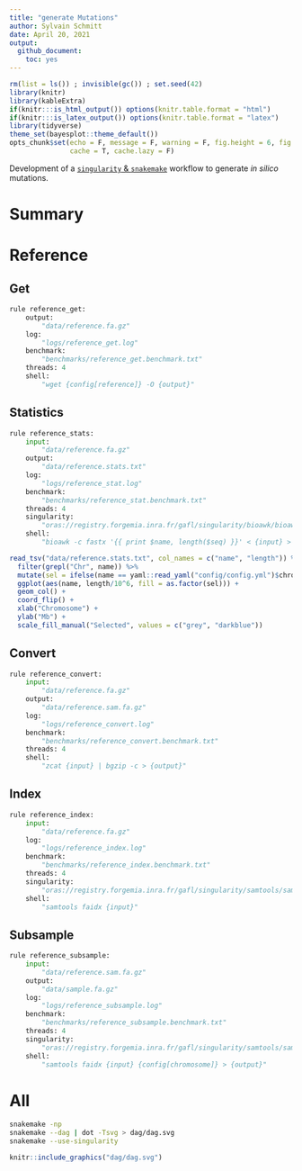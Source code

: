 ```yaml
---
title: "generate Mutations"
author: Sylvain Schmitt
date: April 20, 2021
output:
  github_document: 
    toc: yes
---
```


```r
rm(list = ls()) ; invisible(gc()) ; set.seed(42)
library(knitr)
library(kableExtra)
if(knitr:::is_html_output()) options(knitr.table.format = "html") 
if(knitr:::is_latex_output()) options(knitr.table.format = "latex") 
library(tidyverse)
theme_set(bayesplot::theme_default())
opts_chunk$set(echo = F, message = F, warning = F, fig.height = 6, fig.width = 8,
               cache = T, cache.lazy = F)
```

Development of a [`singularity` & `snakemake`](https://github.com/sylvainschmitt/snakemake_singularity) workflow to generate *in silico* mutations.

# Summary

# Reference

## Get

```python
rule reference_get:
    output:
        "data/reference.fa.gz"
    log:
        "logs/reference_get.log"
    benchmark:
        "benchmarks/reference_get.benchmark.txt"
    threads: 4
    shell:
        "wget {config[reference]} -O {output}"
```

## Statistics

```python
rule reference_stats:
    input:
        "data/reference.fa.gz"
    output:
        "data/reference.stats.txt"
    log:
        "logs/reference_stat.log"
    benchmark:
        "benchmarks/reference_stat.benchmark.txt"
    threads: 4
    singularity: 
        "oras://registry.forgemia.inra.fr/gafl/singularity/bioawk/bioawk:latest"
    shell:
        "bioawk -c fastx '{{ print $name, length($seq) }}' < {input} > {output}"
```

```r
read_tsv("data/reference.stats.txt", col_names = c("name", "length")) %>% 
  filter(grepl("Chr", name)) %>% 
  mutate(sel = ifelse(name == yaml::read_yaml("config/config.yml")$chromosome, 1, 0)) %>% 
  ggplot(aes(name, length/10^6, fill = as.factor(sel))) + 
  geom_col() +
  coord_flip() +
  xlab("Chromosome") +
  ylab("Mb") +
  scale_fill_manual("Selected", values = c("grey", "darkblue"))
```

## Convert

```python
rule reference_convert:
    input:
        "data/reference.fa.gz"
    output:
        "data/reference.sam.fa.gz"
    log:
        "logs/reference_convert.log"
    benchmark:
        "benchmarks/reference_convert.benchmark.txt"
    threads: 4
    shell:
        "zcat {input} | bgzip -c > {output}"
```

## Index

```python
rule reference_index:
    input:
        "data/reference.fa.gz"
    log:
        "logs/reference_index.log"
    benchmark:
        "benchmarks/reference_index.benchmark.txt"
    threads: 4
    singularity: 
        "oras://registry.forgemia.inra.fr/gafl/singularity/samtools/samtools:latest"
    shell:
        "samtools faidx {input}"
```

## Subsample

```python
rule reference_subsample:
    input:
        "data/reference.sam.fa.gz"
    output:
        "data/sample.fa.gz"
    log:
        "logs/reference_subsample.log"
    benchmark:
        "benchmarks/reference_subsample.benchmark.txt"
    threads: 4
    singularity: 
        "oras://registry.forgemia.inra.fr/gafl/singularity/samtools/samtools:latest"
    shell:
        "samtools faidx {input} {config[chromosome]} > {output}"
```

# All

```bash
snakemake -np 
snakemake --dag | dot -Tsvg > dag/dag.svg
snakemake --use-singularity
```

```r
knitr::include_graphics("dag/dag.svg")
```
